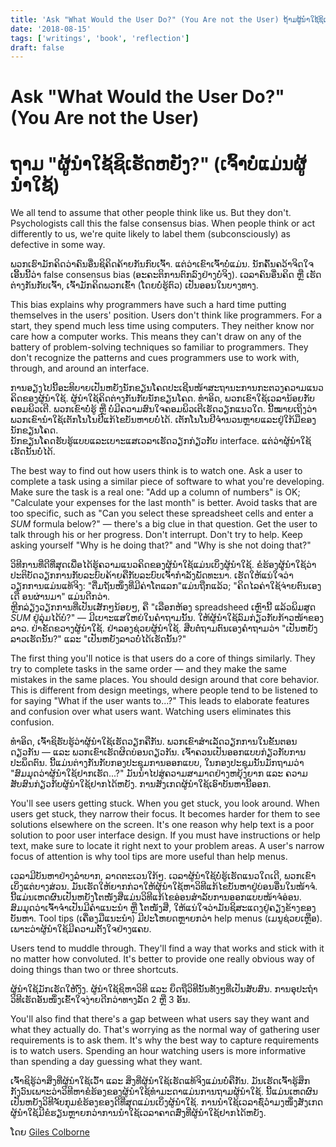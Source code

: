 ```yaml
---
title: 'Ask "What Would the User Do?" (You Are not the User) ຖ້າມຜູ້ນຳໃຊ້ຊິເຮັດຫຍັງ?(ເຈົ້າບໍ່ແມ່ນຜູ້ນຳໃຊ້)'
date: '2018-08-15'
tags: ['writings', 'book', 'reflection']
draft: false
---
```


# Ask "What Would the User Do?" (You Are not the User)
# ຖາມ "ຜູ້ນຳໃຊ້ຊິເຮັດຫຍັງ?" (ເຈົ້າບໍ່ແມ່ນຜູ້ນຳໃຊ້)

We all tend to assume that other people think like us. But they don't. 
Psychologists call this the false consensus bias. 
When people think or act differently to us, we're quite likely to label them (subconsciously) as defective in some way.  

ພວກເຮົາມັກຄິດວ່າຄົນອື່ນຊິຄິດຄ້າຍກັນກົບເຈົ້າ. ແຕ່ວ່າເຂົາເຈົ້າບໍ່ແມ່ນ.
ນັກຄົ້ນຄວ້າຈິດໃຈເອີ້ນນີ້ວ່າ false consensus bias (ອະຄະຕິການຕົກລົງຢ່າງບໍ່ຈິງ).
ເວລາຄົນອື່ນຄິດ ຫຼື ເຮັດ ຕ່າງກັນກັບເຈົ້າ, ເຈົ້າມັກຄິດພວກເຂົ້າ (ໂດຍບໍ່ຮູ້ຕົວ) ເປັນອອນໃນບາງທາງ.  

This bias explains why programmers have such a hard time putting themselves in the users' position. 
Users don't think like programmers. For a start, they spend much less time using computers. 
They neither know nor care how a computer works. 
This means they can't draw on any of the battery of problem-solving techniques so familiar to programmers. 
They don't recognize the patterns and cues programmers use to work with, through, and around an interface.  

ການອຽງໄປນີ້ອະທິບາຍເປັນຫຍັງນັກຂຽນໂຄດປະເຊີນໜ້າສະຖານະການກະຕວງຄວາມແນວຄິດຂອງຜູ້ນຳໃຊ້.
ຜູ້ນຳໃຊ້ຄິດຕ່າງກັນກັບນັກຂຽນໂຄດ. ທຳອິດ, ພວກເຂົາໃຊ້ເວລານ້ອຍກັບຄອມພິວເຕີ. 
ພວກເຂົາບໍ່ຮູ້ ຫຼື ບໍ່ມີຄວາມສົນໃຈຄອມພິວເຕີເຮັດວຽກແນວໃດ.
ນີ້ໝາຍເຖິງວ່າພວກເຂົານຳໃຊ້ເຕັກໂນໂນຢີແກ້ໄຂບັນຫາຍບໍ່ໄດ້. ເຕັກໂນໂນຢີຈຳນວນຫຼາຍແລະຢູ່ໃກ້ມືຂອງນັກຂຽນໂຄດ.  
ນັກຂຽນໂຄດຮັບຮູ້ແບບແລະເບາະແສເວລາເຮັດວຽກກ່ຽວກັບ interface. ແຕ່ວ່າຜູ້ນຳໃຊ້ເຮັດນັ້ນບໍ່ໄດ້.

The best way to find out how users think is to watch one. 
Ask a user to complete a task using a similar piece of software to what you're developing. 
Make sure the task is a real one: "Add up a column of numbers" is OK; "Calculate your expenses for the last month" is better. 
Avoid tasks that are too specific, such as "Can you select these spreadsheet cells and enter a *SUM* formula below?" 
— there's a big clue in that question. 
Get the user to talk through his or her progress. 
Don't interrupt. Don't try to help. Keep asking yourself "Why is he doing that?" and "Why is she not doing that?"  

ວິທີການທີ່ດີທີ່ສຸດເພື່ອໄດ້ຮູ້ຄວາມແນວຄິດຂອງຜູ້ນຳໃຊ້ແມ່ນເບິ່ງຜູ້ນຳໃຊ້.
ຂໍຮ້ອງຜູູ້ນຳໃຊ້ວ່າປະຕິບັດວຽກການກັບລະບົບຄ້າຍຄືກັບລະບົບເຈົ້າກຳລັງພັດທະນາ.
ເຮັດໃຫ້ແນ່ໃຈວ່າວຽກການແມ່ນແທ້ຈິງ: "ຕື່ມຖັນໜຶ່ງທີ່ມີຄ່າໂຕແລກ"ແມ່ນຖືກແລ້ວ; "ຄິດໄລຄ່າໃຊ້ຈ່າຍຕົນເອງເດື  ອນຜ່ານມາ" ແມ່ນດີກວ່າ.  
ຫຼີກລ່ຽງວຽກການທີ່ເປັນເສັກໆນ້ອຍໆ, ຄື "ເລືອກຫ້ອງ spreadsheed ເຫຼົານີ້ ແລ້ວພິມສູດ *SUM* ຢູ່ລຸ່ມໄດ້ບໍ?"
— ມີເບາະແສໃຫຍ່ໃນຄຳຖາມນັ້ນ.
ໃຫ້ຜູ້ນຳໃຊ້ລົມກ່ຽວກັບກ້າວໜ້າຂອງລາວ.
ຢ່າຂັດຂວາງຜູ້ນຳໃຊ້. ຢ່າລອງຊ່ວຍຜູ້ນຳໃຊ້. ສືບຕໍ່ຖາມຕົນເອງຄຳຖາມວ່າ "ເປັນຫຍັງລາວເຮັດນັ້ນ?" ແລະ "ເປັນຫຍັງລາວບໍ່ໄດ້ເຮັດນັ້ນ?"  


The first thing you'll notice is that users do a core of things similarly. 
They try to complete tasks in the same order — and they make the same mistakes in the same places. 
You should design around that core behavior. 
This is different from design meetings, where people tend to be listened to for saying "What if the user wants to...?" 
This leads to elaborate features and confusion over what users want. 
Watching users eliminates this confusion.

ທຳອິດ, ເຈົ້າຊິຮັບຮູ້ວ່າຜູ້ນຳໃຊ້ເຮັດວຽກຄືກັນ.
ພວກເຂົາສຳເລັດວຽກການໃນຂັ້ນຕອນດຽວກັນ — ແລະ ພວກເຂົາເຮັດຜິດບ່ອນດຽວກັນ. 
ເຈົ້າຄວນເປັນອອກແບບກ່ຽວກັບການປະພຶດຕົນ.
ນີ້ແມ່ນຕ່າງກັນກັບກອງປະຊຸມການອອກແບບ, ໃນກອງປະຊຸມນັ້ນມັກຖາມວ່າ "ສົມມຸດວ່າຜູ້ນຳໃຊ້ຢາກເຮັດ...?" 
ມັນນຳໄປສູ່ຄວາມສາມາດຢ່າງຫຍຸ້ງຍາກ ແລະ ຄວາມສັບສົນກ່ຽວກັບຜູ້ນຳໃຊ້ຢາກໄດ້ຫຍັງ.
ການສັງເກດຜູ້ນຳໃຊ້ເອົາບັນຫານີ້ອອກ.

You'll see users getting stuck. 
When you get stuck, you look around. 
When users get stuck, they narrow their focus. 
It becomes harder for them to see solutions elsewhere on the screen. 
It's one reason why help text is a poor solution to poor user interface design. 
If you must have instructions or help text, make sure to locate it right next to your problem areas. 
A user's narrow focus of attention is why tool tips are more useful than help menus.

ເວລາມີບັນຫາຢ່າງລຳບາກ, ລາດຕະເວນໃກ້ໆ.
ເວລາຜູ້ນຳໃຊ້ບໍ່ຮູ້ເຮັດແນວໃດເດີ, ພວກເຂົາເບິ່ງແຕ່ບາງສ່ວນ.
ມັນເຮັດໃຫ້ຍາກກ່ວາໃຫ້ຜູ້ນຳໃຊ້ຫາວິທີແກ້ໄຂບັນຫາຢູ່ບ່ອນອື່ນໃນໜ້າຈໍ.
ນີ້ແມ່ນເຫດຜົນເປັນຫຍັງໂຕໜັງສືແມ່ນວິທີແກ້ໄຂອ່ອນສຳລັບການອອກແບບໜ້າຈໍອ່ອນ.
ສົມມຸດວ່າເຈົ້າຈຳເປັນມີຄຳແນະນຳ ຫຼື ໂຕໜັງສື, ໃຫ້ແນ່ໃຈວ່າມັນຊິສະແດງຢູ່ຄຽງຂ້າງຂອງບັນຫາ.
Tool tips (ເຄື່ອງມືແນະນຳ) ມີປະໂຫຍດຫຼາຍກວ່າ help menus (ເມນູຊ່ວຍເຫຼືອ). ເພາະວ່າຜູ້ນຳໃຊ້ມີຄວາມຕັ້ງໃຈຢ່າງແຄບ.

Users tend to muddle through. 
They'll find a way that works and stick with it no matter how convoluted. 
It's better to provide one really obvious way of doing things than two or three shortcuts.

ຜູ້ນຳໃຊ້ມັກເຮັດໃຫ້ງົງ. 
ຜູ້ນຳໃຊ້ຊິຫາວິທີ ແລະ ຍຶດຖືວິທີນັ້ນທັງໆທີ່ເປັນສັບສົນ. 
ການອຸປະຖຳວິທີເຮັດອັນໜຶ່ງເຂົ້າໃຈງ່າຍດີກວ່າທາງລັດ 2 ຫຼື 3 ອັນ.

You'll also find that there's a gap between what users say they want and what they actually do. 
That's worrying as the normal way of gathering user requirements is to ask them. 
It's why the best way to capture requirements is to watch users. 
Spending an hour watching users is more informative than spending a day guessing what they want.

ເຈົ້າຊິຮູ້ວ່າສິ່ງທີ່ຜູ້ນຳໃຊ້ເວົ້າ ແລະ ສິ່ງທີ່ຜູ້ນຳໃຊ້ເຮັດແທ້ຈິງແມ່ນບໍ່ຄືກັນ.
ມັນເຮັດເຈົ້າຮູ້ສຶກກັງວົນເພາະວ່າວິທີຫາຂໍຮ້ອງຂອງຜູ້ນຳໃຊ້ທຳມະດາແມ່ນການຖາມຜູ້ນຳໃຊ້.
ນີ້ແມ່ນເຫດຜົນເປັນຫຍັງວິທີຈັບກຸມຂໍຮ້ອງຂອງດີທີ່ສຸດແມ່ນເບິ່ງຜູ້ນຳໃຊ້.
ການນຳໃຊ້ເວລາຊົ່ວຳມງໜຶ່ງສັງເກດຜູ້ນຳໃຊ້ມີຂໍຮຽນຫຼາຍກວ່າການນຳໃຊ້ເວລາຄາດສົ່ງທີ່ຜູ້ນຳໃຊ້ຢາກໄດ້ຫຍັງ.

ໂດຍ [Giles Colborne](http://programmer.97things.oreilly.com/wiki/index.php/Giles_Colborne)